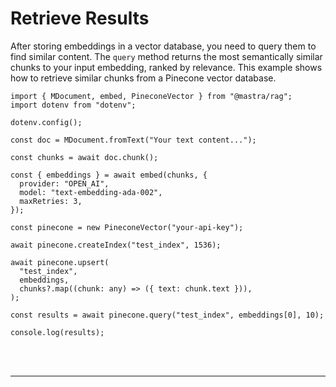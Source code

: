 
# Retrieve Results

After storing embeddings in a vector database, you need to query them to find similar content. The `query` method returns the most semantically similar chunks to your input embedding, ranked by relevance. This example shows how to retrieve similar chunks from a Pinecone vector database.

```tsx copy
import { MDocument, embed, PineconeVector } from "@mastra/rag";
import dotenv from "dotenv";

dotenv.config();

const doc = MDocument.fromText("Your text content...");

const chunks = await doc.chunk();

const { embeddings } = await embed(chunks, {
  provider: "OPEN_AI",
  model: "text-embedding-ada-002",
  maxRetries: 3,
});

const pinecone = new PineconeVector("your-api-key");

await pinecone.createIndex("test_index", 1536);

await pinecone.upsert(
  "test_index",
  embeddings,
  chunks?.map((chunk: any) => ({ text: chunk.text })),
);

const results = await pinecone.query("test_index", embeddings[0], 10);

console.log(results);
```

<br />
<br />
<hr className="dark:border-[#404040] border-gray-300" />
<br />
<br />
<GithubLink
  link={
    "https://github.com/mastra-ai/mastra/blob/main/examples/basics/rag/retrieve-results"
  }
/>
